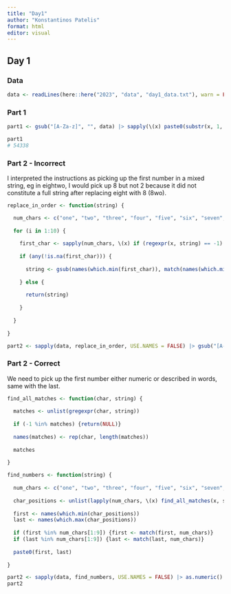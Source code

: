 ```yaml
---
title: "Day1"
author: "Konstantinos Patelis"
format: html
editor: visual
---
```


## Day 1

### Data

```r
data <- readLines(here::here("2023", "data", "day1_data.txt"), warn = FALSE)
```

### Part 1

```r

part1 <- gsub("[A-Za-z]", "", data) |> sapply(\(x) paste0(substr(x, 1, 1), substr(x, nchar(x), nchar(x)))) |> as.numeric() |> sum()

part1
# 54338

```

### Part 2 - Incorrect

I interpreted the instructions as picking up the first number in a mixed string, eg in eightwo, I would pick up 8 but not 2 because it did not constitute a full string after replacing eight with 8 (8wo).

```r

replace_in_order <- function(string) {

  num_chars <- c("one", "two", "three", "four", "five", "six", "seven", "eight", "nine")
  
  for (i in 1:10) {
    
    first_char <- sapply(num_chars, \(x) if (regexpr(x, string) == -1) {NA} else regexpr(x, string))
  
    if (any(!is.na(first_char))) {
    
      string <- gsub(names(which.min(first_char)), match(names(which.min(first_char)), num_chars), string)
    
    } else {
    
      return(string)
    
    }
    
  }
    
}

part2 <- sapply(data, replace_in_order, USE.NAMES = FALSE) |> gsub("[A-Za-z]", "", x = _) |> sapply(\(x) paste0(substr(x, 1, 1), substr(x, nchar(x), nchar(x)))) |> as.numeric() |> sum()

```

### Part 2 - Correct

We need to pick up the first number either numeric or described in words, same with the last.

```r

find_all_matches <- function(char, string) {
  
  matches <- unlist(gregexpr(char, string))
  
  if (-1 %in% matches) {return(NULL)}
  
  names(matches) <- rep(char, length(matches))
  
  matches
  
}

find_numbers <- function(string) {
  
  num_chars <- c("one", "two", "three", "four", "five", "six", "seven", "eight", "nine", "1", "2", "3", "4", "5", "6", "7", "8", "9")
  
  char_positions <- unlist(lapply(num_chars, \(x) find_all_matches(x, string)))
  
  first <- names(which.min(char_positions))
  last <- names(which.max(char_positions))
  
  if (first %in% num_chars[1:9]) {first <- match(first, num_chars)}
  if (last %in% num_chars[1:9]) {last <- match(last, num_chars)}
  
  paste0(first, last)
  
}

part2 <- sapply(data, find_numbers, USE.NAMES = FALSE) |> as.numeric() |> sum()
part2

```


